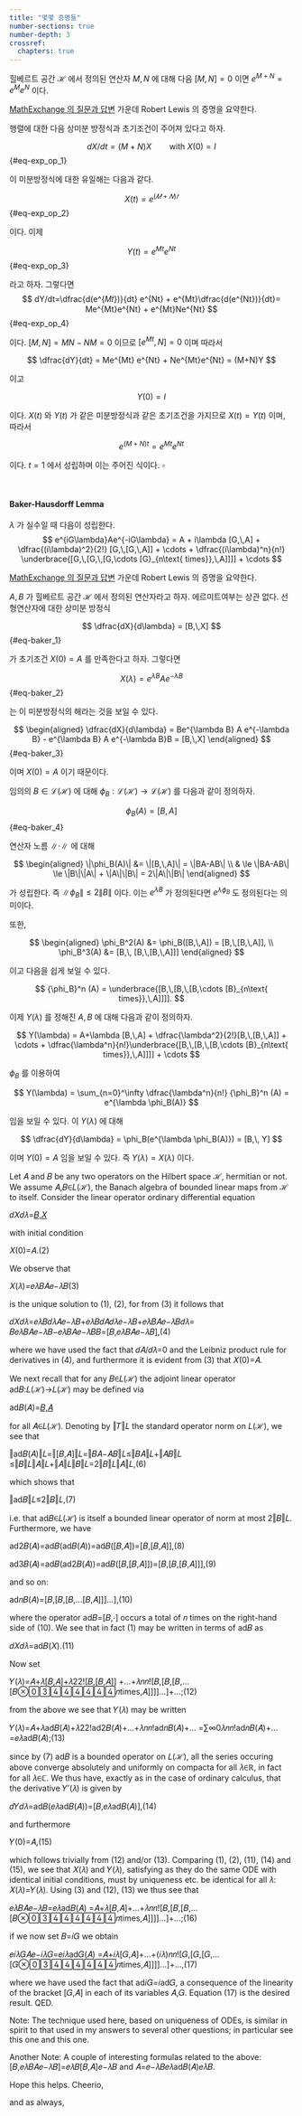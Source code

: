 ```yaml
---
title: "몇몇 증명들"
number-sections: true
number-depth: 3
crossref:
  chapters: true
---
```



::: {#prp-part3_exponent_of_operator_1}

힐베르트 공간 $\mathscr{H}$ 에서 정의된 연산자 $M,\, N$ 에 대해 다음 $[M,\,N]=0$ 이면 $e^{M+N} =e^M e^N$ 이다.

:::


::: {.proof}

::: {.callout-tip appearance="minimal"}

[MathExchange 의 질문과 답변](https://math.stackexchange.com/questions/568450/m-n-in-bbb-r-n-times-n-show-that-emn-emen-given-mn-nm) 가운데 Robert Lewis 의 증명을 요약한다.
:::

행렬에 대한 다음 상미분 방정식과 초기조건이 주어져 있다고 하자.

$$
dX/dt=(M+N)X \qquad \text{with }X(0)=I
$$ {#eq-exp_op_1}

이 미분방정식에 대한 유일해는 다음과 같다.

$$
X(t)=e^{(𝑀+𝑁)𝑡}
$$ {#eq-exp_op_2}

이다. 이제

$$
Y(t)=e^{Mt}e^{Nt}
$${#eq-exp_op_3}

라고 하자. 그렇다면 
$$
dY/dt=\dfrac{d(e^{𝑀𝑡})}{dt} e^{Nt} + e^{Mt}\dfrac{d(e^{Nt})}{dt}= Me^{Mt}e^{Nt} + e^{Mt}Ne^{Nt}
$${#eq-exp_op_4}

이다. $[M,\,N]= MN-NM=0$ 이므로 $[e^{Mt},\, N]=0$ 이며 따라서

$$
\dfrac{dY}{dt} = Me^{Mt} e^{Nt} + Ne^{Mt}e^{Nt} = (M+N)Y
$$

이고

$$
Y(0)=I
$$

이다. $X(t)$ 와 $Y(t)$ 가 같은 미분방정식과 같은 초기조건을 가지므로 $X(t)=Y(t)$ 이며, 따라서

$$
e^{(M+N)t} = e^{Mt} e^{Nt}
$$

이다. $t=1$ 에서 성립하며 이는 주어진 식이다. $\square$


:::

</br>

::: {#prp-part3_Baker_Hausdorff_Lemma}

#### Baker-Hausdorff Lemma {#sec-prp_baker_housedorff_lemma}

$\lambda$ 가 실수일 때 다음이 성립한다.
$$
e^{iG\lambda}Ae^{-iG\lambda} = A + i\lambda [G,\,A] + \dfrac{(i\lambda)^2}{2!} [G,\,[G,\,A]] + \cdots + \dfrac{(i\lambda)^n}{n!} \underbrace{[G,\,[G,\,[G,\cdots [G}_{n\text{ times}},\,A]]]] + \cdots 
$$

:::

::: {.proof}

::: {.callout-tip appearance="minimal"}

[MathExchange 의 질문과 답변](https://math.stackexchange.com/questions/711308/baker-hausdorff-lemma-from-sakurais-book) 가운데 Robert Lewis 의 증명을 요약한다.
:::

$A,\,B$ 가 힐베르트 공간 $\mathcal{H}$ 에서 정의된 연산자라고 하자. 에르미트여부는 상관 없다. 선형연산자에 대한 상미분 방정식

$$
\dfrac{dX}{d\lambda} = [B,\,X]
$$ {#eq-baker_1}

가 초기조건 $X(0)=A$ 를 만족한다고 하자. 그렇다면

$$
X(\lambda) = e^{\lambda B}Ae^{-\lambda B}
$$ {#eq-baker_2}

는 이 미분방정식의 해라는 것을 보일 수 있다.

$$
\begin{aligned}
\dfrac{dX}{d\lambda} = Be^{\lambda B} A e^{-\lambda B} - e^{\lambda B} A e^{-\lambda B}B = [B,\,X]
\end{aligned}
$${#eq-baker_3}

이며 $X(0)=A$ 이기 때문이다.

임의의 $B\in \mathcal{L}(\mathscr{H})$ 에 대해 $\phi_B:\mathcal{L}(\mathscr{H}) \to \mathcal{L}(\mathscr{H})$ 를 다음과 같이 정의하자.

$$
\phi_B(A) = [B,\, A]
$$ {#eq-baker_4}

연산자 노름 $\| \cdot \|$ 에 대해

$$
\begin{aligned}
\|\phi_B(A)\| &= \|[B,\,A]\| = \|BA-AB\| \\
& \le \|BA-AB\| \le \|B\|\|A\| + \|A\|\|B\| = 2\|A\|\|B\|
\end{aligned}
$$

가 성립한다. 즉 $\|\phi_B\| \le 2\|B\|$ 이다. 이는 $e^{\lambda B}$ 가 정의된다면 $e^{\lambda \phi_B}$ 도 정의된다는 의미이다.

또한,

$$
\begin{aligned}
\phi_B^2(A) &= \phi_B([B,\,A]) = [B,\,[B,\,A]], \\
\phi_B^3(A) &= [B,\, [B,\,[B,\,A]]]
\end{aligned}
$$

이고 다음을 쉽게 보일 수 있다.

$$
{\phi_B}^n (A) = \underbrace{[B,\,[B,\,[B,\cdots [B}_{n\text{ times}},\,A]]]].
$$

이제 $Y(\lambda)$ 를 정해진 $A,\,B$ 에 대해 다음과 같이 정의하자.

$$
Y(\lambda) = A+\lambda [B,\,A] + \dfrac{\lambda^2}{2!}[B,\,[B,\,A]] + \cdots + \dfrac{\lambda^n}{n!}\underbrace{[B,\,[B,\,[B,\cdots [B}_{n\text{ times}},\,A]]]] + \cdots 
$$

$\phi_B$ 를 이용하여

$$
Y(\lambda) = \sum_{n=0}^\infty \dfrac{\lambda^n}{n!} {\phi_B}^n (A) = e^{\lambda \phi_B(A)}
$$

임을 보일 수 있다. 이 $Y(\lambda)$ 에 대해

$$
\dfrac{dY}{d\lambda} = \phi_B(e^{\lambda \phi_B(A)}) = [B,\, Y]
$$

이며 $Y(0) = A$ 임을 보일 수 있다. 즉 $Y(\lambda) = X(\lambda)$ 이다. 


Let 𝐴 and 𝐵 be any two operators on the Hilbert space ℋ, hermitian or not. We assume 𝐴,𝐵∈𝐿(ℋ), the Banach algebra of bounded linear maps from ℋ to itself. Consider the linear operator ordinary differential equation

𝑑𝑋𝑑𝜆=[𝐵,𝑋](1)

with initial condition

𝑋(0)=𝐴.(2)

We observe that

𝑋(𝜆)=𝑒𝜆𝐵𝐴𝑒−𝜆𝐵(3)

is the unique solution to (1), (2), for from (3) it follows that

𝑑𝑋𝑑𝜆=𝑒𝜆𝐵𝑑𝜆𝐴𝑒−𝜆𝐵+𝑒𝜆𝐵𝑑𝐴𝑑𝜆𝑒−𝜆𝐵+𝑒𝜆𝐵𝐴𝑒−𝜆𝐵𝑑𝜆= 𝐵𝑒𝜆𝐵𝐴𝑒−𝜆𝐵−𝑒𝜆𝐵𝐴𝑒−𝜆𝐵𝐵=[𝐵,𝑒𝜆𝐵𝐴𝑒−𝜆𝐵],(4)

where we have used the fact that 𝑑𝐴/𝑑𝜆=0 and the Leibniz product rule for derivatives in (4), and furthermore it is evident from (3) that 𝑋(0)=𝐴.

We next recall that for any 𝐵∈𝐿(ℋ) the adjoint linear operator ad𝐵:𝐿(ℋ)→𝐿(ℋ) may be defined via

ad𝐵(𝐴)=[𝐵,𝐴](5)

for all 𝐴∈𝐿(ℋ). Denoting by ‖𝑇‖𝐿 the standard operator norm on 𝐿(ℋ), we see that

‖ad𝐵(𝐴)‖𝐿=‖[𝐵,𝐴]‖𝐿=‖𝐵𝐴−𝐴𝐵‖𝐿≤‖𝐵𝐴‖𝐿+‖𝐴𝐵‖𝐿 ≤‖𝐵‖𝐿‖𝐴‖𝐿+‖𝐴‖𝐿‖𝐵‖𝐿=2‖𝐵‖𝐿‖𝐴‖𝐿,(6)

which shows that

‖ad𝐵‖𝐿≤2‖𝐵‖𝐿,(7)

i.e. that ad𝐵∈𝐿(ℋ) is itself a bounded linear operator of norm at most 2‖𝐵‖𝐿. Furthermore, we have

ad2𝐵(𝐴)=ad𝐵(ad𝐵(𝐴))=ad𝐵([𝐵,𝐴])=[𝐵,[𝐵,𝐴]],(8)

ad3𝐵(𝐴)=ad𝐵(ad2𝐵(𝐴))=ad𝐵([𝐵,[𝐵,𝐴]])=[𝐵,[𝐵,[𝐵,𝐴]]],(9)

and so on:

ad𝑛𝐵(𝐴)=[𝐵,[𝐵,[𝐵,...[𝐵,𝐴]]]...],(10)

where the operator ad𝐵=[𝐵,⋅] occurs a total of 𝑛 times on the right-hand side of (10). We see that in fact (1) may be written in terms of ad𝐵 as

𝑑𝑋𝑑𝜆=ad𝐵(𝑋).(11)

Now set

𝑌(𝜆)=𝐴+𝜆[𝐵,𝐴]+𝜆22![𝐵,[𝐵,𝐴]] +…+𝜆𝑛𝑛![𝐵,[𝐵,[𝐵,…[𝐵𝑛times,𝐴]]]]…]+…;(12)

from the above we see that 𝑌(𝜆) may be written

𝑌(𝜆)=𝐴+𝜆ad𝐵(𝐴)+𝜆22!ad2𝐵(𝐴)+…+𝜆𝑛𝑛!ad𝑛𝐵(𝐴)+… =∑∞0𝜆𝑛𝑛!ad𝑛𝐵(𝐴)+…=𝑒𝜆ad𝐵(𝐴);(13)

since by (7) ad𝐵 is a bounded operator on 𝐿(ℋ), all the series occuring above converge absolutely and uniformly on compacta for all 𝜆∈ℝ, in fact for all 𝜆∈ℂ. We thus have, exactly as in the case of ordinary calculus, that the derivative 𝑌′(𝜆) is given by

𝑑𝑌𝑑𝜆=ad𝐵(𝑒𝜆ad𝐵(𝐴))=[𝐵,𝑒𝜆ad𝐵(𝐴)],(14)

and furthermore

𝑌(0)=𝐴,(15)

which follows trivially from (12) and/or (13). Comparing (1), (2), (11), (14) and (15), we see that 𝑋(𝜆) and 𝑌(𝜆), satisfying as they do the same ODE with identical initial conditions, must by uniqueness etc. be identical for all 𝜆: 𝑋(𝜆)=𝑌(𝜆). Using (3) and (12), (13) we thus see that

𝑒𝜆𝐵𝐴𝑒−𝜆𝐵=𝑒𝜆ad𝐵(𝐴) =𝐴+𝜆[𝐵,𝐴]+…+𝜆𝑛𝑛![𝐵,[𝐵,[𝐵,…[𝐵𝑛times,𝐴]]]]…]+…;(16)

if we now set 𝐵=𝑖𝐺 we obtain

𝑒𝑖𝜆𝐺𝐴𝑒−𝑖𝜆𝐺=𝑒𝑖𝜆ad𝐺(𝐴) =𝐴+𝑖𝜆[𝐺,𝐴]+…+(𝑖𝜆)𝑛𝑛![𝐺,[𝐺,[𝐺,…[𝐺𝑛times,𝐴]]]]…]+…,(17)

where we have used the fact that ad𝑖𝐺=𝑖ad𝐺, a consequence of the linearity of the bracket [𝐺,𝐴] in each of its variables 𝐴,𝐺. Equation (17) is the desired result. QED.

Note: The technique used here, based on uniqueness of ODEs, is similar in spirit to that used in my answers to several other questions; in particular see this one and this one.

Another Note: A couple of interesting formulas related to the above: [𝐵,𝑒𝜆𝐵𝐴𝑒−𝜆𝐵]=𝑒𝜆𝐵[𝐵,𝐴]𝑒−𝜆𝐵 and 𝐴=𝑒−𝜆𝐵𝑒𝜆ad𝐵(𝐴)𝑒𝜆𝐵.

Hope this helps. Cheerio,

and as always,

:::